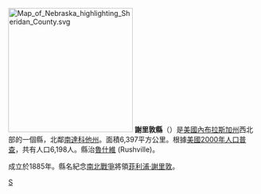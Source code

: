 {{noteTA
|T=zh-hans:谢里登县 (内布拉斯加州);zh-hk:謝里敦縣 (內布拉斯加州);zh-tw:謝里敦郡 (內布拉斯加州);
}}

{{Otheruses|謝里敦縣|subject=美國內布拉斯加州的一個縣|other=同名的縣}}
[[File:Map_of_Nebraska_highlighting_Sheridan_County.svg|250px]]
'''謝里敦縣'''（{{lang-en|Sheridan County}}）是[[美國|美國]][[內布拉斯加州|內布拉斯加州]]西北部的一個縣，北鄰[[南達科他州|南達科他州]]。面積6,397平方公里。根據[[美國2000年人口普查|美國2000年人口普查]]，共有人口6,198人。縣治[[魯什維_(內布拉斯加州)|魯什維]] (Rushville)。

成立於1885年。縣名紀念[[南北戰爭|南北戰爭]]將領[[菲利浦·謝里敦|菲利浦·謝里敦]]。

{{內布拉斯加州}}

[[Category:內布拉斯加州行政區劃|S]]